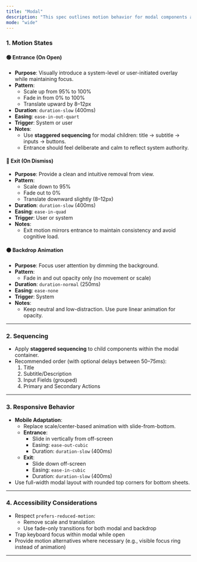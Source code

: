 ```yaml
---
title: "Modal"
description: "This spec outlines motion behavior for modal components across platforms. It covers entry/exit states, backdrop behavior, responsive adaptations, and accessibility principles."
mode: "wide"
---
```


### 1. Motion States

#### 🟢 **Entrance (On Open)**

- **Purpose**: Visually introduce a system-level or user-initiated overlay while maintaining focus.
- **Pattern**:
  - Scale up from 95% to 100%
  - Fade in from 0% to 100%
  - Translate upward by 8–12px
- **Duration**: `duration-slow` (400ms)
- **Easing**: `ease-in-out-quart`
- **Trigger**: System or user
- **Notes**:
  - Use **staggered sequencing** for modal children: title → subtitle → inputs → buttons.
  - Entrance should feel deliberate and calm to reflect system authority.

#### 🔴 **Exit (On Dismiss)**

- **Purpose**: Provide a clean and intuitive removal from view.
- **Pattern**:
  - Scale down to 95%
  - Fade out to 0%
  - Translate downward slightly (8–12px)
- **Duration**: `duration-slow` (400ms)
- **Easing**: `ease-in-quad`
- **Trigger**: User or system
- **Notes**:
  - Exit motion mirrors entrance to maintain consistency and avoid cognitive load.

#### ⚫ **Backdrop Animation**

- **Purpose**: Focus user attention by dimming the background.
- **Pattern**:
  - Fade in and out opacity only (no movement or scale)
- **Duration**: `duration-normal` (250ms)
- **Easing**: `ease-none`
- **Trigger**: System
- **Notes**:
  - Keep neutral and low-distraction. Use pure linear animation for opacity.

---

### 2. Sequencing

- Apply **staggered sequencing** to child components within the modal container.
- Recommended order (with optional delays between 50–75ms):
  1. Title
  2. Subtitle/Description
  3. Input Fields (grouped)
  4. Primary and Secondary Actions

---

### 3. Responsive Behavior

- **Mobile Adaptation**:
  - Replace scale/center-based animation with slide-from-bottom.
  - **Entrance**:
    - Slide in vertically from off-screen
    - Easing: `ease-out-cubic`
    - Duration: `duration-slow` (400ms)
  - **Exit**:
    - Slide down off-screen
    - Easing: `ease-in-cubic`
    - Duration: `duration-slow` (400ms)
- Use full-width modal layout with rounded top corners for bottom sheets.

---

### 4. Accessibility Considerations

- Respect `prefers-reduced-motion`:
  - Remove scale and translation
  - Use fade-only transitions for both modal and backdrop
- Trap keyboard focus within modal while open
- Provide motion alternatives where necessary (e.g., visible focus ring instead of animation)

---